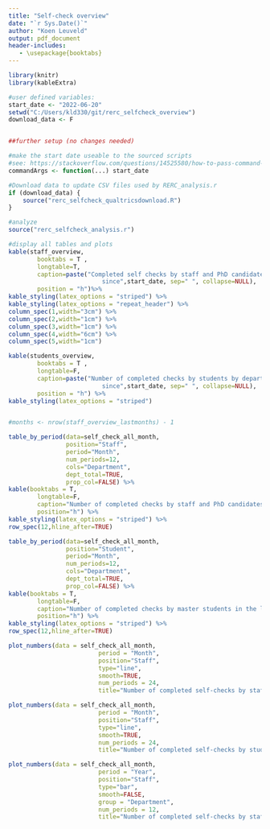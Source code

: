 ```yaml
---
title: "Self-check overview"
date: "`r Sys.Date()`"
author: "Koen Leuveld"
output: pdf_document
header-includes:
   - \usepackage{booktabs}
---
```


<!-- 
Self Check overview
Author: Koen Leuveld

This file compiles data from from the self check of VU-FSS Research Ethics 
Review Committee into an overview document.

The data is downloaded from qualtrics by rerc_selfcheck_qualtricsdownload.R and
processed by rerc_selfcheck_analysis.R

-->


```r
library(knitr)
library(kableExtra)

#user defined variables:
start_date <- "2022-06-20"
setwd("C:/Users/kld330/git/rerc_selfcheck_overview")
download_data <- F


##further setup (no changes needed)

#make the start date useable to the sourced scripts
#see: https://stackoverflow.com/questions/14525580/how-to-pass-command-line-arguments-when-calling-source-on-an-r-file-within-ano
commandArgs <- function(...) start_date

#Download data to update CSV files used by RERC_analysis.r
if (download_data) {
	source("rerc_selfcheck_qualtricsdownload.R") 
}

#analyze
source("rerc_selfcheck_analysis.r")
```

```r
#display all tables and plots
kable(staff_overview,
		booktabs = T ,
		longtable=T,
		caption=paste("Completed self checks by staff and PhD candidates 
						  since",start_date, sep=" ", collapse=NULL),
		position = "h")%>%
kable_styling(latex_options = "striped") %>%
kable_styling(latex_options = "repeat_header") %>%
column_spec(1,width="3cm") %>%
column_spec(2,width="1cm") %>%
column_spec(3,width="1cm") %>%
column_spec(4,width="6cm") %>%
column_spec(5,width="1cm") 

kable(students_overview, 
		booktabs = T ,
		longtable=F,
		caption=paste("Number of completed checks by students by department 
						  since",start_date, sep=" ", collapse=NULL),
		position = "h") %>%
kable_styling(latex_options = "striped") 


#months <- nrow(staff_overview_lastmonths) - 1

table_by_period(data=self_check_all_month,
                position="Staff",
                period="Month",
                num_periods=12,
                cols="Department",
                dept_total=TRUE,
                prop_col=FALSE) %>%
kable(booktabs = T, 
		longtable=F,
		caption="Number of completed checks by staff and PhD candidates in the last 12 months",
		position="h") %>%
kable_styling(latex_options = "striped") %>%
row_spec(12,hline_after=TRUE)

table_by_period(data=self_check_all_month,
                position="Student",
                period="Month",
                num_periods=12,
                cols="Department",
                dept_total=TRUE,
                prop_col=FALSE) %>%
kable(booktabs = T, 
		longtable=F,
		caption="Number of completed checks by master students in the last 12 months",
		position="h") %>%
kable_styling(latex_options = "striped") %>%
row_spec(12,hline_after=TRUE)

```

\clearpage

```r
plot_numbers(data = self_check_all_month,
                         period = "Month",
                         position="Staff",
                         type="line",
                         smooth=TRUE,
                         num_periods = 24,
                         title="Number of completed self-checks by staff")

plot_numbers(data = self_check_all_month,
                         period = "Month",
                         position="Staff",
                         type="line",
                         smooth=TRUE,
                         num_periods = 24,
                         title="Number of completed self-checks by students")

plot_numbers(data = self_check_all_month,
                         period = "Year",
                         position="Staff",
                         type="bar",
                         smooth=FALSE,
                         group = "Department",
                         num_periods = 12,
                         title="Number of completed self-checks by staff")


```